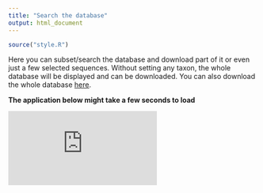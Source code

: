 ```yaml
---
title: "Search the database"
output: html_document
---
```


```r
source("style.R")
```

Here you can subset/search the database and download part of it or even just a few selected sequences.
Without setting any taxon, the whole database will be displayed and can be downloaded.
You can also download the whole database [here](download.html).

**The application below might take a few seconds to load**

<iframe class = "shiny_frame" src="http://oomy.cgrb.oregonstate.edu:3838/grunwald/OomyceteDB/search" frameBorder="0">
</iframe>

